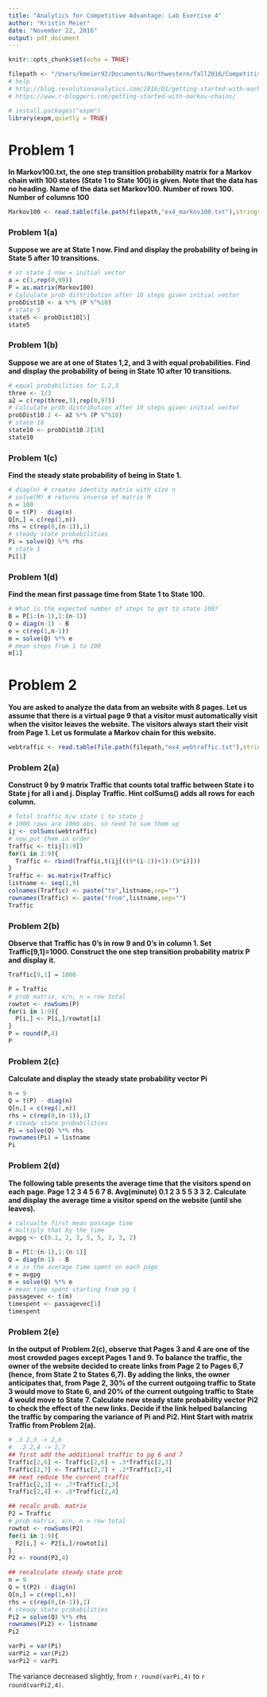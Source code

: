 ```yaml
---
title: "Analytics for Competitive Advantage: Lab Exercise 4"
author: "Kristin Meier"
date: "November 22, 2016"
output: pdf_document
---
```


```r
knitr::opts_chunk$set(echo = TRUE)
```
```r
filepath <- "/Users/kmeier92/Documents/Northwestern/fall2016/Competitive_Analytics/labs/exercises/data"
# help
# http://blog.revolutionanalytics.com/2016/01/getting-started-with-markov-chains.html
# https://www.r-bloggers.com/getting-started-with-markov-chains/

# install.packages("expm")
library(expm,quietly = TRUE)
```



# Problem 1
**In Markov100.txt, the one step transition probability matrix for a Markov chain with 100 states (State 1 to State 100) is given. Note that the data has no heading. Name of the data set Markov100. Number of rows 100. Number of columns 100**
```r
Markov100 <- read.table(file.path(filepath,"ex4_markov100.txt"),stringsAsFactors = F,header=F)
```

### Problem 1(a)
**Suppose we are at State 1 now. Find and display the probability of being in State 5 after 10 transitions.**
```r
# at state 1 now = initial vector
a = c(1,rep(0,99))
P = as.matrix(Markov100)
# Calculate prob distribution after 10 steps given initial vector 
probDist10 <- a %*% (P %^%10)
# state 5
state5 <- probDist10[5]
state5
```

### Problem 1(b)
**Suppose we are at one of States 1,2, and 3 with equal probabilities. Find and display the probability of being in State 10 after 10 transitions.**
```r
# equal probabilities for 1,2,3
three <- 1/3
a2 = c(rep(three,3),rep(0,97))
# Calculate prob distribution after 10 steps given initial vector 
probDist10.2 <- a2 %*% (P %^%10)
# state 10
state10 <- probDist10.2[10]
state10
```


### Problem 1(c)
**Find the steady state probability of being in State 1.**
```r
# diag(n) # creates identity matrix with size n 
# solve(M) # returns inverse of matrix M
n = 100
Q = t(P) - diag(n)
Q[n,] = c(rep(1,n))
rhs = c(rep(0,(n-1)),1)
# steady state probabilities
Pi = solve(Q) %*% rhs
# state 1
Pi[1]
```

### Problem 1(d)
**Find the mean first passage time from State 1 to State 100.**
```r
# What is the expected number of steps to get to state 100?
B = P[1:(n-1),1:(n-1)]
Q = diag(n-1) - B
e = c(rep(1,n-1))
m = solve(Q) %*% e
# mean steps from 1 to 100
m[1]
```

# Problem 2
**You are asked to analyze the data from an website with 8 pages. Let us assume that there is a virtual page 9 that a visitor must automatically visit when the visitor leaves the website. The visitors always start their visit from Page 1. Let us formulate a Markov chain for this website.**
```r
webtraffic <- read.table(file.path(filepath,"ex4_webtraffic.txt"),stringsAsFactors = F,header=T)
```

### Problem 2(a)
**Construct 9 by 9 matrix Traffic that counts total traffic between State i to State j for all i and j. Display Traffic. Hint colSums() adds all rows for each column.**
```r
# Total traffic b/w state i to state j
# 1000 rows are 1000 obs. so need to sum them up
ij <- colSums(webtraffic)
# now put them in order
Traffic <- t(ij[1:9])
for(i in 2:9){
  Traffic <- rbind(Traffic,t(ij[((9*(i-1))+1):(9*i)]))
}
Traffic <- as.matrix(Traffic)
listname <- seq(1,9)
colnames(Traffic) <- paste("to",listname,sep="")
rownames(Traffic) <- paste("from",listname,sep="")
Traffic
```

### Problem 2(b)
**Observe that Traffic has 0's in row 9 and 0's in column 1. Set Traffic[9,1]=1000. Construct the one step transition probability matrix P and display it.**
```r
Traffic[9,1] = 1000

P = Traffic
# prob matrix, x/n, n = row total
rowtot <- rowSums(P)
for(i in 1:9){
  P[i,] <- P[i,]/rowtot[i]
}
P = round(P,4)
P
```

### Problem 2(c)
**Calculate and display the steady state probability vector Pi**
```r
n = 9
Q = t(P) - diag(n)
Q[n,] = c(rep(1,n))
rhs = c(rep(0,(n-1)),1)
# steady state probabilities
Pi = solve(Q) %*% rhs
rownames(Pi) = listname
Pi
```

### Problem 2(d)
**The following table presents the average time that the visitors spend on each page. Page 1 2 3 4 5 6 7 8. Avg(minute) 0.1 2 3 5 5 3 3 2. Calculate and display the average time a visitor spend on the website (until she leaves).**
```r
# calcualte first mean passage time
# multiply that by the time
avgpg <- c(0.1, 2, 3, 5, 5, 3, 3, 2)

B = P[1:(n-1),1:(n-1)]
Q = diag(n-1) - B
# e is the average time spent on each page
e = avgpg
m = solve(Q) %*% e
# mean time spent starting from pg 1
passagevec <- t(m)
timespent <- passagevec[1]
timespent
```

### Problem 2(e)
**In the output of Problem 2(c), observe that Pages 3 and 4 are one of the most crowded pages except Pages 1 and 9. To balance the traffic, the owner of the website decided to create links from Page 2 to Pages 6,7 (hence, from State 2 to States 6,7). By adding the links, the owner anticipates that, from Page 2, 30% of the current outgoing traffic to State 3 would move to State 6, and 20% of the current outgoing traffic to State 4 would move to State 7. Calculate new steady state probability vector Pi2 to check the effect of the new links. Decide if the link helped balancing the traffic by comparing the variance of Pi and Pi2. Hint Start with matrix Traffic from Problem 2(a).**
```r
# .3 2,3 -> 2,6
#  .2 2,4 -> 2,7
## first add the additional traffic to pg 6 and 7
Traffic[2,6] <- Traffic[2,6] + .3*Traffic[2,3]
Traffic[2,7] <- Traffic[2,7] + .2*Traffic[2,4]
## next reduce the current traffic 
Traffic[2,3] <- .7*Traffic[2,3]
Traffic[2,4] <- .8*Traffic[2,4]

## recalc prob. matrix
P2 = Traffic
# prob matrix, x/n, n = row total
rowtot <- rowSums(P2)
for(i in 1:9){
  P2[i,] <- P2[i,]/rowtot[i]
}
P2 <- round(P2,4)

## recalculate steady state prob 
n = 9
Q = t(P2) - diag(n)
Q[n,] = c(rep(1,n))
rhs = c(rep(0,(n-1)),1)
# steady state probabilities
Pi2 = solve(Q) %*% rhs
rownames(Pi2) <- listname
Pi2

varPi = var(Pi)
varPi2 = var(Pi2)
varPi2 < varPi

```

The variance decreased slightly, from `r round(varPi,4)` to `r round(varPi2,4)`.